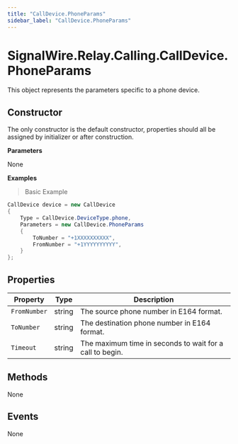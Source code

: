 ```yaml
---
title: "CallDevice.PhoneParams"
sidebar_label: "CallDevice.PhoneParams"
---
```


# SignalWire.Relay.Calling.CallDevice.PhoneParams

This object represents the parameters specific to a phone device.

## Constructor

The only constructor is the default constructor, properties should all be assigned by initializer or after construction.

**Parameters**

None

**Examples**

> Basic Example

```csharp
CallDevice device = new CallDevice
{
    Type = CallDevice.DeviceType.phone,
    Parameters = new CallDevice.PhoneParams
    {
        ToNumber = "+1XXXXXXXXXX",
        FromNumber = "+1YYYYYYYYYY",
    }
};
```

## Properties

| Property | Type | Description |
| -------- | ---- | ----------- |
| `FromNumber` | string | The source phone number in E164 format. |
| `ToNumber` | string | The destination phone number in E164 format. |
| `Timeout` | string | The maximum time in seconds to wait for a call to begin. |

## Methods

None

## Events

None